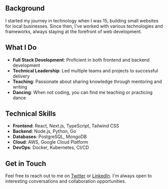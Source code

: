 ## Background

I started my journey in technology when I was 15, building small websites for local businesses. Since then, I've worked with various technologies and frameworks, always staying at the forefront of web development.

## What I Do

- **Full Stack Development**: Proficient in both frontend and backend development
- **Technical Leadership**: Led multiple teams and projects to successful delivery
- **Teaching**: Passionate about sharing knowledge through mentoring and writing
- **Dancing**: When not coding, you can find me teaching or practicing dance

## Technical Skills

- **Frontend**: React, Next.js, TypeScript, Tailwind CSS
- **Backend**: Node.js, Python, Go
- **Databases**: PostgreSQL, MongoDB
- **Cloud**: AWS, Google Cloud Platform
- **DevOps**: Docker, Kubernetes, CI/CD

## Get in Touch

Feel free to reach out to me on [Twitter](https://twitter.com/vinpac) or [LinkedIn](https://linkedin.com/in/vinpac). I'm always open to interesting conversations and collaboration opportunities.
